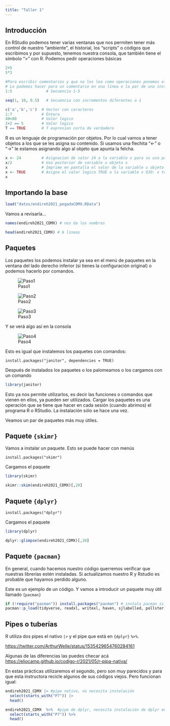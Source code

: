 ```yaml
---
title: "Taller 1"
---
```


## Introducción

En RStudio podemos tener varias ventanas que nos permiten tener más control de nuestro "ambiente", el historial, los "scripts" o códigos que escribimos y por supuesto, tenemos nuestra consola, que también tiene el símbolo "\>" con R. Podemos pedir operaciones básicas

```r
2+5
5*3

#Para escribir comentarios y que no los lea como operaciones ponemos el símbolo de gato
# Lo podemos hacer para un comentario en una línea o la par de una instrucción
1:5               # Secuencia 1-5

seq(1, 10, 0.5)   # Secuencia con incrementos diferentes a 1

c('a','b','c')  # Vector con caracteres
1:7             # Entero
40<80           # Valor logico
2+2 == 5        # Valor logico
T == TRUE       # T expresion corta de verdadero

```

R es un lenguaje de programación por objetos. Por lo cual vamos a tener objetos a los que se les asigna su contenido. Si usamos una flechita "\<-" o "-\>" le estamos asignando algo al objeto que apunta la felcha.

```r
x <- 24         # Asignacion de valor 24 a la variable x para su uso posterior (OBJETO)
x/2             # Uso posterior de variable u objeto x
x               # Imprime en pantalla el valor de la variable u objeto
x <- TRUE       # Asigna el valor logico TRUE a la variable x OJO: x toma el ultimo valor que se le asigna
x
```

## Importando la base

```r

load("datos/endireh2021_pegadaCDMX.RData")

```

Vamos a revisarla...

```r

names(endireh2021_CDMX) # nos da los nombres
```

```r
head(endireh2021_CDMX) # 6 lineas
```


## Paquetes

Los paquetes los podemos instalar ya sea en el menú de paquetes en la ventana del lado derecho inferior (si tienes la configuración original) o podemos hacerlo por comandos. 

![Paso1](ima/paquete1.png)

![Paso2](ima/paquete2.png)

![Paso3](ima/paquete3.png)

Y se verá algo así en la consola

![Paso4](ima/paquete4.png)

Esto es igual que instalemos los paquetes con comandos:

```
install.packages("janitor", dependencies = TRUE)
```

Después de instalados los paquetes o los palomeamos o los cargamos con un comando
```r
library(janitor)
```

Esto ya nos permite utilizarlos, es decir las funciones o comandos que vienen en ellos, ya pueden ser utilizados. Cargar los paquetes es una operación que se tiene que hacer en cada sesión (cuando abrimos) el programa R o RStudio. La instalación sólo se hace una vez. 

Veamos un par de paquetes más muy útiles.

## Paquete `{skimr}`

Vamos a instalar un paquete. Esto se puede hacer con menús

    install.packages("skimr")

Cargamos el paquete

```r
library(skimr)
```

```r
skimr::skim(endireh2021_CDMX)[,20]
```

## Paquete `{dplyr}`

    install.packages("dplyr")

Cargamos el paquete

```r
library(dplyr)
```

```r
dplyr::glimpse(endireh2021_CDMX)[,20]
```



## Paquete `{pacman}`

En general, cuando hacemos nuestro código querremos verificar que nuestras librerías estén instaladas. Si actualizamos nuestro R y Rstudio es probable que hayamos perdido alguno.

Este es un ejemplo de un código. Y vamos a introducir un paquete muy útil llamado `{pacman}`

```r
if (!require("pacman")) install.packages("pacman") # instala pacman si se requiere
pacman::p_load(tidyverse, readxl, writexl, haven, sjlabelled, pollster) #carga los paquetes listados

```


## Pipes o tuberías

R utiliza dos pipes el nativo `|>` y el pipe que está en `{dplyr}` `%>%`.

<https://twitter.com/ArthurWelle/status/1535429654760284161>

Algunas de las diferencias las puedes checar acá <https://eliocamp.github.io/codigo-r/2021/05/r-pipa-nativa/>

En estas prácticas utilizaremos el segundo, pero son muy parecidos y para que esta instructora recicle algunos de sus códigos viejos. Pero funcionan igual:

```r
endireh2021_CDMX |> #pipe nativo, no necesita instalación
  select(starts_with("P7")) |>
  head()
```

```r
endireh2021_CDMX  %>%  #pipe de dplyr, necesita instalación de dplyr en tidyverse
  select(starts_with("P7")) %>% 
  head()
```
